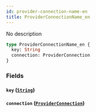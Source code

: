 ```yaml
---
id: provider-connection-name-en
title: ProviderConnectionName_en
---
```


No description

```graphql
type ProviderConnectionName_en {
  key: String
  connection: ProviderConnection
}
```

### Fields

#### `key` ([`String`](/v1/scalars/string))

#### `connection` ([`ProviderConnection`](/v1/objects/provider-connection))
